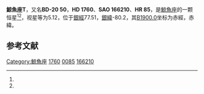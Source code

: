 {{Starbox begin
| name = 鯨魚座T
}}
{{Starbox observe
| epoch = [[J2000.0|J2000.0]]
| constell = [[鯨魚座|鯨魚座]]<ref name=SIMBAD>{{cite web
 | url=http://simbad.u-strasbg.fr/simbad/sim-id?Ident=HR+85
 | title=Pulsating variable Star
 | publisher=Centre de Données astronomiques de Strasbourg
 | work=SIMBAD
 | accessdate=2012-07-13
 | archive-date=2016-03-16
 | archive-url=https://web.archive.org/web/20160316232551/http://simbad.u-strasbg.fr/simbad/sim-id?Ident=HR+85
 | dead-url=no
 }}</ref><ref name=DATA>{{cite web
 | url=http://vizier.u-strasbg.fr/viz-bin/VizieR-5?-out.add=.&-source=5050&-corr=PK=HR&-out.max=9999&HR=85
 | title=VizieR Detailed Page
 | accessdate=2012-07-13
 | archive-date=2016-03-05
 | archive-url=https://web.archive.org/web/20160305045911/http://vizier.u-strasbg.fr/viz-bin/VizieR-5?-out.add=.&-source=5050&-corr=PK=HR&-out.max=9999&HR=85
 | dead-url=no
 }}</ref>
| 星官 = 
| ra = {{RA|0|21|46.3}}<ref name=SIMBAD /><ref name=DATA />
| dec = {{DEC|-20|3|28}}<ref name=SIMBAD /><ref name=DATA />
| appmag_v = 5.12<ref name=SIMBAD /><ref name=DATA />
}}
{{Starbox character
| class = M5IIe<ref name=SIMBAD /><ref name=DATA />
| b-v = 1.82<ref name=SIMBAD /><ref name=DATA />
| u-b = 1.78<ref name=SIMBAD /><ref name=DATA />
| r-i = <ref name=SIMBAD /><ref name=DATA />
| variable = 
}}
{{Starbox astrometry
| radial_v = 1.78
| prop_mo_ra = 29
| parallax = 
| p_error = 
}}
{{Starbox catalog
| names =BD-20 50，[[SAO星表|SAO]] 166210，[[HD星表|HD]] 1760，[[HR星表|HR]] 85}}
{{Starbox reference |Simbad=HR+85}}
{{Starbox end}}

'''鯨魚座T'''，又名'''BD-20 50'''，'''HD 1760'''、'''SAO 166210'''、'''HR 85'''，是[[鯨魚座|鯨魚座]]的一颗恒星<ref name=SIMBAD /><ref name=DATA />，视星等为5.12，位于[[銀道座標系|銀經]]77.51，[[銀道座標系|銀緯]]-80.2，其[[B1900.0|B1900.0]]坐标为赤經{{RA|0|16|42.6}}，赤緯{{DEC|-20|-80.2|45}}。

== 参考文献 ==
{{reflist}}

{{star-stub}}

{{鯨魚座恒星}}
[[Category:鯨魚座|Category:鯨魚座]]
[[Category:HD和HDE天體|1760]]
[[Category:HR天體|0085]]
[[Category:SAO天體|166210]]